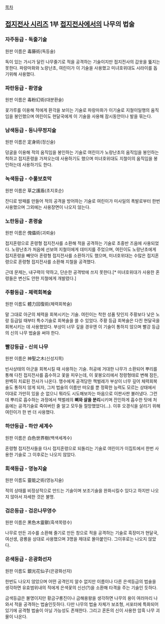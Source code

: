 [[목차]]

== [[접지전사 시리즈]] 1부 [[접지전사]]에서의 나무의 법술 ==
=== 자주등급 - 독줄기술 ===
원판 이름은 毒藤術(독등술)

독이 있는 가시가 달린 나무줄기로 적을 공격하는 기술이지만 접지전사의 갑옷을 뚧지는 못한다. 파랑마화와 노랑난초, 여린이가 이 기술을 사용했고 미녀호위대도 시라이를 돕기위해 사용했다.

=== 파란등급 - 환영술 ===
원판 이름은 毒粉幻術(대분환술)

꽃가루를 이용해 적에게 환​​각을 보이는 기술로 파랑마화가 이기술로 지철이일행의 움직임을 봉인했으며 여린이도 현달국에게 이 기술을 사용해 잠시동안이나 발을 묶는다.

=== 남색등급 - 등나무정지술 ===
원판 이름은 定身術(정신술)

덩굴을 이용해 적의 움직임을 봉인하는 기술로 여린이가 노랑난초의 움직임을 봉인하는 척하고 접지혼령을 가져오는데 사용하기도 했으며 미녀호위대도 지철이의 움직임을 봉인하는데 사용하기도 한다. 

=== 녹색등급 - 수풀보호막 ===
원판 이름은 草之護盾(초지호순)

잔디로 방패를 만들어 적의 공격을 방어하는 기술로 여린이가 미사일의 폭발로부터 한번 사용했으며 그외에는 사용장면이 나오지 않는다.

=== 노란등급 - 혼령술 ===
원판 이름은 傀儡術(괴뢰술)

접지혼령으로 혼령형 접지전사를 소환해 적을 공격하는 기술로 초중반 즈음에 사용되었다.
노랑난초가 처음에 선보여 지철이에게 데미지를 주었으며, 여린이도 노랑난초에게 접지혼령을 빼앗아 혼령형 접지전사를 소환하기도 했으며, 미녀호위대는 수많은 접지혼령으로 혼령형 접지전사를 소환해 지철을 공격했다.

근데 문제는, 내구력이 약하고, 단순한 공격밖에 쓰지 못한다.[* 미녀호위대가 사용한 혼령들은 변신도 안한 지철에게 개발렸다.]

=== 주황등급 - 체력회복술 ===
원판 이름도 體力回復術(체력회복술)

말 그대로 아군의 체력을 회복시키는 기술. 여린이는 착한 성품 탓인지 주황보다 낮은 노랑 등급일 때부터 특수기술로 회복술을 쓸 수 있었다. 주황 등급 회복술은 다친 현달국을 회복시키는 데 사용했었다. 부상이 너무 깊을 경우엔 이 기술이 통하지 않으며 빨강 등급의 신의 나무 법술을 써야 한다.
=== 빨강등급 - 신의 나무 ===
원판 이름은 神聖之木(신성지목)

빈사상태의 아군을 회복시킬 때 사용하는 기술. 허공에 거대한 나무가 소환되어 뿌리를 통해 다친 접지전사를 흡수하고 꽃을 피우는데, 이 꽃봉오리에서 정령형태로 변해 잠든, 완벽히 치료된 전사가 나온다. 맹수에게 공격당한 책벌레가 부상이 너무 깊어 체력회복술도 통하지 않게 되자, 그저 법술의 이름만 떠오를 뿐 정확한 능력도 모르는 상태에서 이대로 가만히 있을 순 없으니 뭐라도 시도해보자는 마음으로 이판사판 불러냈다. 그런데 뿌리로 흡수하는 과정에서 책벌레의 '''뼈와 살을 분리'''시키며 잔인하게 흡수한 탓에 처음에는 공격기술로 죽여버린 줄 알고 모두들 절망했었다(...). 이후 오경식을 살리기 위해 여린이가 한 번 더 사용했다.

=== 하얀등급 - 하얀 세계수 ===
원판 이름은 白色世界樹(백색세계수)

혼령형 접지전사들을 다시 접지혼령으로 되돌리는 기술로 여린이가 이집트에서 한번 사용한 기술로 그 이후로는 나오지 않았다.

=== 회색등급 - 영능지술 ===
원판 이름도 靈能之術(영능지술)

적의 상태를 비정상적으로 만드는 기술이며 보조기술을 완화시킬수 있다고 하지만 나오지 않아서 자세한 것은 불명.  

=== 검은등급 - 검은나무영수 ===
원판 이름은 黑色木靈獸(흑색목령수)

나무로 만든 괴수를 소환해 줄기로 만든 창으로 적을 공격하는 기술로 흑장미가 현달국, 여선생, 광룡을 상대로 사용했으며 3명을 제대로 몰아붙인다. 그이후로는 나오지 않았다.

=== 은색등급 - 은광화선자 ===
원판 이름도 銀光花仙子(은광화선자)

한번도 나오지 않았으며 어떤 공격인지 알수 없지만 이름이나 다른 은색등급의 법술을 생각하면 유효범위내의 적에게 은색꽃의 신선(?)을 소환해 타격을 주는 기술인 듯하다.

금색등급은 불명이지만 황금구룡진이나 금해용왕을 생각하면 나무의 용이 여러마리 나와서 적을 공격하는 법술인듯하다. 다만 나무의 법술 자체가 보조형, 서포터에 특화되어 있기에 공격형 법술이 아닐 가능성도 존재한다.
그리고 혼돈의 신이 사용한 암흑 나무 괴물이 나온다.
